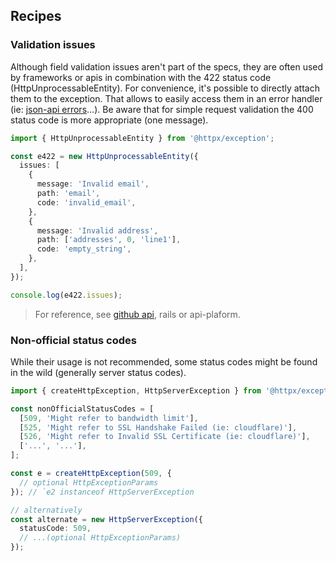 ## Recipes

### Validation issues

Although field validation issues aren't part of the specs, they are often used by frameworks or apis in
combination with the 422 status code (HttpUnprocessableEntity). For convenience, it's possible to directly
attach them to the exception. That allows to easily access them in an error handler
(ie: [json-api errors](https://jsonapi.org/examples/#error-objects)...). Be aware that for simple request validation
the 400 status code is more appropriate (one message).

```typescript
import { HttpUnprocessableEntity } from '@httpx/exception';

const e422 = new HttpUnprocessableEntity({
  issues: [
    {
      message: 'Invalid email',
      path: 'email',
      code: 'invalid_email',
    },
    {
      message: 'Invalid address',
      path: ['addresses', 0, 'line1'],
      code: 'empty_string',
    },
  ],
});

console.log(e422.issues);
```

> For reference, see [github api](https://docs.github.com/en/rest/overview/resources-in-the-rest-api?apiVersion=2022-11-28#client-errors), rails or
> api-plaform.

### Non-official status codes

While their usage is not recommended, some status codes might be found in the wild (generally server status codes).

```typescript
import { createHttpException, HttpServerException } from '@httpx/exception';

const nonOfficialStatusCodes = [
  [509, 'Might refer to bandwidth limit'],
  [525, 'Might refer to SSL Handshake Failed (ie: cloudflare)'],
  [526, 'Might refer to Invalid SSL Certificate (ie: cloudflare)'],
  ['...', '...'],
];

const e = createHttpException(509, {
  // optional HttpExceptionParams
}); // `e2 instanceof HttpServerException

// alternatively
const alternate = new HttpServerException({
  statusCode: 509,
  // ...(optional HttpExceptionParams)
});
```
